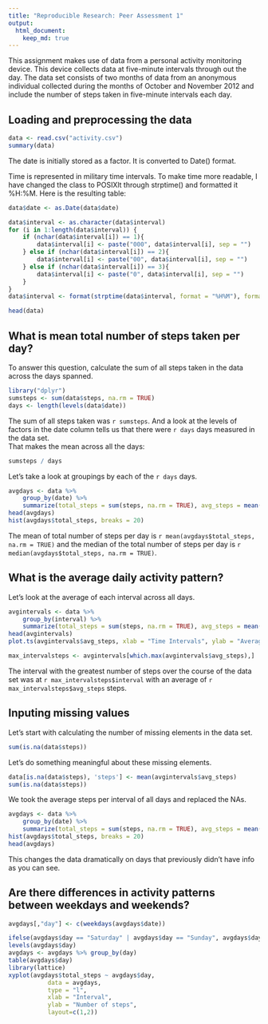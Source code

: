 ```yaml
---
title: "Reproducible Research: Peer Assessment 1"
output: 
  html_document:
    keep_md: true
---
```

This assignment makes use of data from a personal activity monitoring device. This device collects data at five-minute intervals through out the day. The data set consists of two months of data from an anonymous individual collected during the months of October and November 2012 and include the number of steps taken in five-minute intervals each day.

## Loading and preprocessing the data

```r
data <- read.csv("activity.csv")
summary(data)
```
The date is initially stored as a factor. It is converted to Date() format.

Time is represented in military time intervals. To make time more readable, I have changed the class to POSIXlt through strptime() and formatted it %H:%M. Here is the resulting table:
```r
data$date <- as.Date(data$date)

data$interval <- as.character(data$interval)
for (i in 1:length(data$interval)) {
    if (nchar(data$interval[i]) == 1){
        data$interval[i] <- paste("000", data$interval[i], sep = "")
    } else if (nchar(data$interval[i]) == 2){
        data$interval[i] <- paste("00", data$interval[i], sep = "")
    } else if (nchar(data$interval[i]) == 3){
        data$interval[i] <- paste("0", data$interval[i], sep = "")
    }
}
data$interval <- format(strptime(data$interval, format = "%H%M"), format = "%H:%M")

head(data)
```

## What is mean total number of steps taken per day?

To answer this question, calculate the sum of all steps taken in the data across the days spanned.

```r
library("dplyr")
sumsteps <- sum(data$steps, na.rm = TRUE)
days <- length(levels(data$date))
```

The sum of all steps taken was `r sumsteps`. And a look at the levels of factors in the date column tells us that there were `r days` days measured in the data set.  
That makes the mean across all the days:  
```r
sumsteps / days
```

Let's take a look at groupings by each of the `r days` days.  

```r
avgdays <- data %>%
    group_by(date) %>%
    summarize(total_steps = sum(steps, na.rm = TRUE), avg_steps = mean(steps, na.rm = TRUE), median_steps = median(steps, na.rm = TRUE))
head(avgdays)
hist(avgdays$total_steps, breaks = 20)
```
  
The mean of total number of steps per day is `r mean(avgdays$total_steps, na.rm = TRUE)` and the median of the total number of steps per day is `r median(avgdays$total_steps, na.rm = TRUE)`.

## What is the average daily activity pattern?

Let's look at the average of each interval across all days.

```r
avgintervals <- data %>%
    group_by(interval) %>%
    summarize(total_steps = sum(steps, na.rm = TRUE), avg_steps = mean(steps, na.rm = TRUE), median_steps = median(steps, na.rm = TRUE))
head(avgintervals)
plot.ts(avgintervals$avg_steps, xlab = "Time Intervals", ylab = "Average Steps per Day")

max_intervalsteps <- avgintervals[which.max(avgintervals$avg_steps),]
```

The interval with the greatest number of steps over the course of the data set was at `r max_intervalsteps$interval` with an average of `r max_intervalsteps$avg_steps` steps.

## Inputing missing values

Let's start with calculating the number of missing elements in the data set.
```r
sum(is.na(data$steps))
```
Let's do something meaningful about these missing elements.

```r
data[is.na(data$steps), 'steps'] <- mean(avgintervals$avg_steps)
sum(is.na(data$steps))
```

We took the average steps per interval of all days and replaced the NAs.

```r
avgdays <- data %>%
    group_by(date) %>%
    summarize(total_steps = sum(steps, na.rm = TRUE), avg_steps = mean(steps, na.rm = TRUE), median_steps = median(steps, na.rm = TRUE))
hist(avgdays$total_steps, breaks = 20)
head(avgdays)
```
This changes the data dramatically on days that previously didn't have info as you can see.

## Are there differences in activity patterns between weekdays and weekends?

```r
avgdays[,"day"] <- c(weekdays(avgdays$date))

ifelse(avgdays$day == "Saturday" | avgdays$day == "Sunday", avgdays$day <- "Weekend", avgdays$day <- "Weekday")
levels(avgdays$day)
avgdays <- avgdays %>% group_by(day)
table(avgdays$day)
library(lattice)
xyplot(avgdays$total_steps ~ avgdays$day, 
           data = avgdays,
           type = "l",
           xlab = "Interval",
           ylab = "Number of steps",
           layout=c(1,2))

```